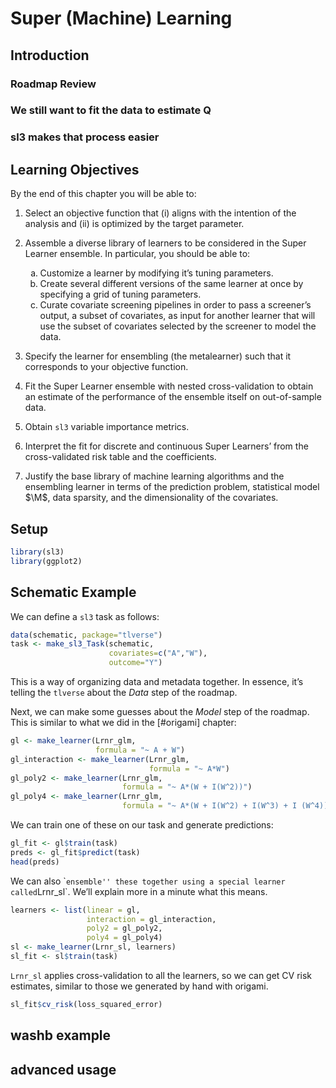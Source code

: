 # Super (Machine) Learning {#sl3}

## Introduction
### Roadmap Review
### We still want to fit the data to estimate Q
### sl3 makes that process easier


## Learning Objectives{-}

By the end of this chapter you will be able to:

1. Select an objective function that (i) aligns with the intention of the 
   analysis and (ii) is optimized by the target parameter.
2. Assemble a diverse library of learners to be considered in the Super Learner 
   ensemble. In particular, you should be able to:
   
     a. Customize a learner by modifying it's tuning parameters.
     b. Create several different versions of the same learner at once by 
        specifying a grid of tuning parameters.
     c. Curate covariate screening pipelines in order to pass a screener's 
        output, a subset of covariates, as input for another learner that will 
        use the subset of covariates selected by the screener to model the data.
        
3. Specify the learner for ensembling (the metalearner) such that it corresponds 
   to your objective function. 
4. Fit the Super Learner ensemble with nested cross-validation to obtain an 
   estimate of the performance of the ensemble itself on out-of-sample data.
5. Obtain `sl3` variable importance metrics.
6. Interpret the fit for discrete and continuous Super Learners' from the 
   cross-validated risk table and the coefficients.
7. Justify the base library of machine learning algorithms and the ensembling 
   learner in terms of the prediction problem, statistical model $\M$, data 
   sparsity, and the dimensionality of the covariates. 
   
   

## Setup

```r
library(sl3)
library(ggplot2)
```

## Schematic Example

We can define a `sl3` task as follows:
```r
data(schematic, package="tlverse")
task <- make_sl3_Task(schematic, 
                      covariates=c("A","W"),
                      outcome="Y")
```

This is a way of organizing data and metadata together. In essence, it's telling 
the `tlverse` about the *Data* step of the roadmap.

Next, we can make some guesses about the *Model* step of the roadmap. This is 
similar to what we did in the [#origami] chapter:

```r
gl <- make_learner(Lrnr_glm, 
                   formula = "~ A + W")
gl_interaction <- make_learner(Lrnr_glm, 
                               formula = "~ A*W")
gl_poly2 <- make_learner(Lrnr_glm, 
                         formula = "~ A*(W + I(W^2))")
gl_poly4 <- make_learner(Lrnr_glm, 
                         formula = "~ A*(W + I(W^2) + I(W^3) + I (W^4))")
```

We can train one of these on our task and generate predictions:
```r
gl_fit <- gl$train(task)
preds <- gl_fit$predict(task)
head(preds)
```
We can also ``ensemble'' these together using a special learner called `Lrnr_sl`. 
We'll explain more in a minute what this means.

```r
learners <- list(linear = gl, 
                 interaction = gl_interaction, 
                 poly2 = gl_poly2,
                 poly4 = gl_poly4)
sl <- make_learner(Lrnr_sl, learners)
sl_fit <- sl$train(task)
```

`Lrnr_sl` applies cross-validation to all the learners, so we can get 
CV risk estimates, similar to those we generated by hand with origami.

```r
sl_fit$cv_risk(loss_squared_error)
```

<!-- TODO make plot, would be helpful if we had a convience function here -->

## washb example
## advanced usage
